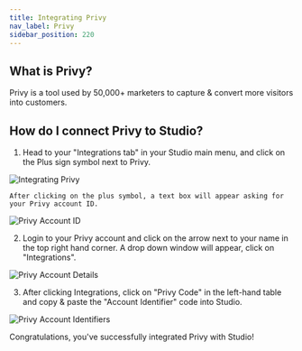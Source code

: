```yaml
---
title: Integrating Privy
nav_label: Privy
sidebar_position: 220
---
```


## What is Privy?

Privy is a tool used by 50,000+ marketers to capture & convert more visitors into customers.

## How do I connect Privy to Studio?

1. Head to your "Integrations tab" in your Studio main menu, and click on the Plus sign symbol next to Privy.

![Integrating Privy](/assets/studio/Privy_1.png)

    After clicking on the plus symbol, a text box will appear asking for your Privy account ID.

![Privy Account ID](/assets/studio/Privy_2.png)

2. Login to your Privy account and click on the arrow next to your name in the top right hand corner. A drop down
window will appear, click on "Integrations".

![Privy Account Details](/assets/studio/Privy_3.png)

3. After clicking Integrations, click on "Privy Code" in the left-hand table and copy & paste the "Account
Identifier" code into Studio.

![Privy Account Identifiers](/assets/studio/Privy_Final_edited.png)

Congratulations, you've successfully integrated Privy with Studio!

